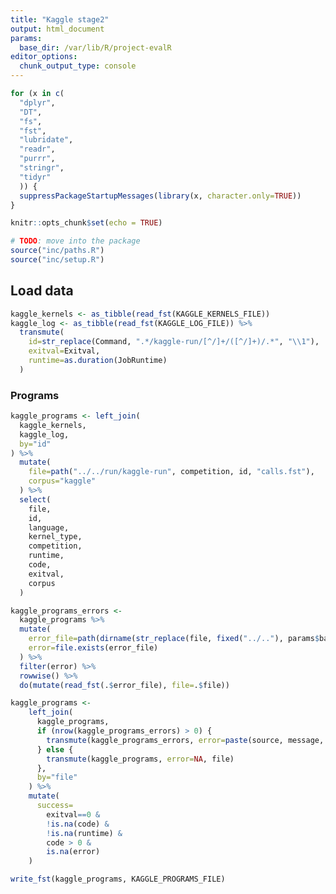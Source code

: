```yaml
---
title: "Kaggle stage2"
output: html_document
params:
  base_dir: /var/lib/R/project-evalR
editor_options: 
  chunk_output_type: console
---
```


```r
for (x in c(
  "dplyr", 
  "DT",
  "fs",
  "fst",
  "lubridate",
  "readr",
  "purrr",
  "stringr",
  "tidyr"
  )) {
  suppressPackageStartupMessages(library(x, character.only=TRUE))
}

knitr::opts_chunk$set(echo = TRUE)

# TODO: move into the package
source("inc/paths.R")
source("inc/setup.R")
```

## Load data

```r
kaggle_kernels <- as_tibble(read_fst(KAGGLE_KERNELS_FILE))
kaggle_log <- as_tibble(read_fst(KAGGLE_LOG_FILE)) %>%
  transmute(
    id=str_replace(Command, ".*/kaggle-run/[^/]+/([^/]+)/.*", "\\1"),
    exitval=Exitval,
    runtime=as.duration(JobRuntime)
  )
```

### Programs

```r
kaggle_programs <- left_join(
  kaggle_kernels,
  kaggle_log,
  by="id"
) %>%
  mutate(
    file=path("../../run/kaggle-run", competition, id, "calls.fst"),
    corpus="kaggle"
  ) %>%
  select(
    file,
    id,
    language,
    kernel_type,
    competition,
    runtime,
    code,
    exitval,
    corpus
  )

kaggle_programs_errors <- 
  kaggle_programs %>%
  mutate(
    error_file=path(dirname(str_replace(file, fixed("../.."), params$base_dir)), "calls-ERROR"), 
    error=file.exists(error_file)
  ) %>%
  filter(error) %>%
  rowwise() %>%
  do(mutate(read_fst(.$error_file), file=.$file))

kaggle_programs <-
    left_join(
      kaggle_programs, 
      if (nrow(kaggle_programs_errors) > 0) {
        transmute(kaggle_programs_errors, error=paste(source, message, call), file)
      } else {
        transmute(kaggle_programs, error=NA, file)
      }, 
      by="file"
    ) %>%
    mutate(
      success=
        exitval==0 &
        !is.na(code) &
        !is.na(runtime) &
        code > 0 &
        is.na(error)
    )
```

```r
write_fst(kaggle_programs, KAGGLE_PROGRAMS_FILE)
```

